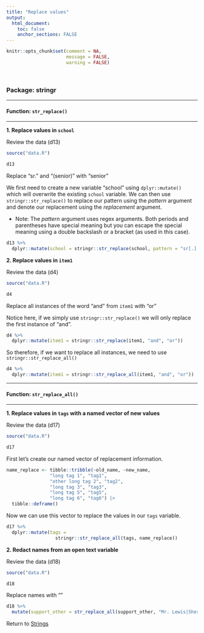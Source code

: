 ```yaml
---
title: "Replace values"
output: 
  html_document:
    toc: false
    anchor_sections: FALSE
---
```


```r
knitr::opts_chunk$set(comment = NA,
                      message = FALSE,
                      warning = FALSE)
```

<br>

### Package: stringr

---

#### Function: `str_replace()`

---

**1\. Replace values in `school`**

Review the data (d13)

```r

source("data.R")

d13

```

Replace "sr." and "(senior)" with "senior"

We first need to create a new variable "school" using `dplyr::mutate()` which will overwrite the existing `school` variable. We can then use `stringr::str_replace()` to replace our pattern using the *pattern* argument and denote our replacement using the *replacement* argument. 

* Note: The *pattern* argument uses regex arguments. Both periods and parentheses have special meaning but you can escape the special meaning using a double backslash or a bracket (as used in this case).

```r

d13 %>%
  dplyr::mutate(school = stringr::str_replace(school, pattern = "sr[.]|[(]senior[)]", replacement = "senior"))

```

**2\. Replace values in `item1`**

Review the data (d4)

```r

source("data.R")

d4

```

Replace all instances of the word "and" from `item1` with "or"

Notice here, if we simply use `stringr::str_replace()` we will only replace the first instance of "and".

```r

d4 %>%
  dplyr::mutate(item1 = stringr::str_replace(item1, "and", "or"))

```

So therefore, if we want to replace all instances, we need to use `stringr::str_replace_all()`

```r

d4 %>%
  dplyr::mutate(item1 = stringr::str_replace_all(item1, "and", "or"))

```

---

#### Function: `str_replace_all()`

---

**1\. Replace values in `tags` with a named vector of new values**

Review the data (d17)

```r

source("data.R")

d17

```

First let's create our named vector of replacement information.

```r

name_replace <- tibble::tribble(~old_name, ~new_name,
                "long tag 1", "tag1",
                "other long tag 2", "tag2",
                "long tag 3", "tag3",
                "long tag 5", "tag5",
                "long tag 6", "tag6") |>
  tibble::deframe()

```

Now we can use this vector to replace the values in our `tags` variable.

```r

d17 %>%
  dplyr::mutate(tags = 
                  stringr::str_replace_all(tags, name_replace))

```

**2\. Redact names from an open text variable**

Review the data (d18)

```r

source("data.R")

d18

```

Replace names with "<redacted>"

```r

d18 %>%
  mutate(support_other = str_replace_all(support_other, "Mr. Lewis|Sherry", "<redacted>"))

```


Return to [Strings](https://github.com/Cghlewis/data-wrangling-functions/wiki/Strings)
